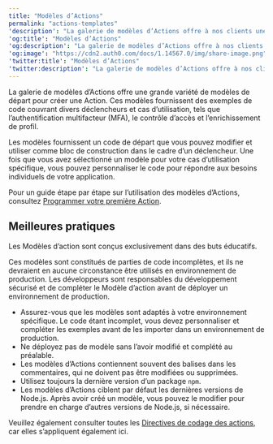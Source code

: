 ```yaml
---
title: "Modèles d’Actions"
permalink: "actions-templates"
'description': "La galerie de modèles d’Actions offre à nos clients une grande variété de modèles de départ pour la création d’une Action."
'og:title': "Modèles d’Actions"
'og:description': "La galerie de modèles d’Actions offre à nos clients une grande variété de modèles de départ pour la création d’une Action."
'og:image': "https://cdn2.auth0.com/docs/1.14567.0/img/share-image.png"
'twitter:title': "Modèles d’Actions"
'twitter:description': "La galerie de modèles d’Actions offre à nos clients une grande variété de modèles de départ pour la création d’une Action."
---
```


La galerie de modèles d’Actions offre une grande variété de modèles de départ pour créer une Action. Ces modèles fournissent des exemples de code couvrant divers déclencheurs et cas d’utilisation, tels que l’authentification multifacteur (<Tooltip href="/docs/docs/fr-ca/glossary?term=multifactor-authentication" tip="Authentification multifacteur (MFA)
Processus d’authentification de l’utilisateur qui utilise un facteur en plus du nom d’utilisateur et du mot de passe, tel qu’un code par SMS." cta="Voir le glossaire">MFA</Tooltip>), le contrôle d’accès et l’enrichissement de profil.

Les modèles fournissent un code de départ que vous pouvez modifier et utiliser comme bloc de construction dans le cadre d’un déclencheur. Une fois que vous avez sélectionné un modèle pour votre cas d’utilisation spécifique, vous pouvez personnaliser le code pour répondre aux besoins individuels de votre application.

Pour un guide étape par étape sur l’utilisation des modèles d’Actions, consultez [Programmer votre première Action](/docs/docs/fr-ca/customize/actions/write-your-first-action).

## Meilleures pratiques

<Callout icon="file-lines" color="#0EA5E9" iconType="regular">

Les Modèles d’action sont conçus exclusivement dans des buts éducatifs.

Ces modèles sont constitués de parties de code incomplètes, et ils ne devraient en aucune circonstance être utilisés en environnement de production. Les développeurs sont responsables du développement sécurisé et de compléter le Modèle d’action avant de déployer un environnement de production.

</Callout>

* Assurez-vous que les modèles sont adaptés à votre environnement spécifique. Le code étant incomplet, vous devez personnaliser et compléter les exemples avant de les importer dans un environnement de production.
* Ne déployez pas de modèle sans l’avoir modifié et complété au préalable.
* Les modèles d’Actions contiennent souvent des balises dans les commentaires, qui ne doivent pas être modifiées ou supprimées.
* Utilisez toujours la dernière version d’un package `npm`.
* Les modèles d’Actions ciblent par défaut les dernières versions de Node.js. Après avoir créé un modèle, vous pouvez le modifier pour prendre en charge d’autres versions de Node.js, si nécessaire.

Veuillez également consulter toutes les [Directives de codage des actions](/docs/docs/fr-ca/customize/actions/action-coding-guidelines), car elles s’appliquent également ici.